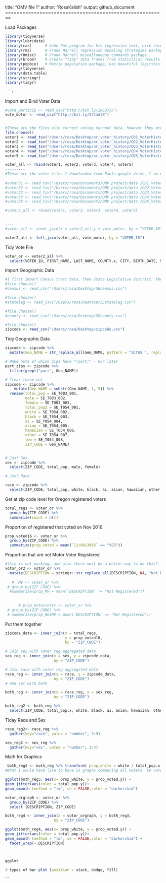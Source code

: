 title: "OMV file 1"
author: "RosaKalish"
output: github_document
========================================================

Load Packages
```r
library(tidyverse)
library(lubridate)
library(car)      # John Fox program for his regression text, nice recode command
library(rms)      # Frank Harrell regression modeling strategies package
library(Hmisc)    # Frank Harrell miscellaneous commands package
library(broom)    # Create "tidy" data frames from statistical results
library(popbio)   # Matrix population package, has beautiful logit+histogram plot command
library(tidyverse)
library(data.table)
library(stringr)
library(tidyr)

```r
```
Import and Bind Voter Data 
```r

#vote_particip <- read_csv("http://bit.ly/2kG37yJ")
vote_motor <- read_csv("http://bit.ly/2lCadlB")


#These are the files with correct voting turnout data, however they are still missing registration type, which I join from the data used in Home Work 1. 
file.choose()
voter1 <- read_tsv("/Users/rosa/Desktop/or_voter_history/CD1_VoterHistory_Jan2017.txt")
voter2 <- read_tsv("/Users/rosa/Desktop/or_voter_history/CD2_VoterHistory_Jan2017.txt")
voter3 <- read_tsv("/Users/rosa/Desktop/or_voter_history/CD3_VoterHistory_Jan2017.txt")
voter4 <- read_tsv("/Users/rosa/Desktop/or_voter_history/CD4_VoterHistory_Jan2017.txt")
voter5 <- read_tsv("/Users/rosa/Desktop/or_voter_history/CD5_VoterHistory_Jan2017.txt")

voter_all <- rbind(voter1, voter2, voter3, voter4, voter5)
---------
#These are the voter files I downloaded from Pauls google drive, I am not currently using them. 
  
#voter31 <- read_tsv("/Users/rosa/Documents/OMV project/data /CD1_VoterList_Jan2017.txt")
#voter32 <- read_tsv("/Users/rosa/Documents/OMV project/data /CD2_VoterList_Jan2017.txt")
#voter33 <- read_tsv("/Users/rosa/Documents/OMV project/data /CD3_VoterList_Jan2017.txt")
#voter34 <- read_tsv("/Users/rosa/Documents/OMV project/data /CD4_VoterList_Jan2017.txt")
#voter35 <- read_tsv("/Users/rosa/Documents/OMV project/data /CD5_VoterList_Jan2017.txt")

#voter3_all <- rbind(voter1, voter2, voter3, voter4, voter5)
 

----
#voter_all <- inner_join(x = voter2_all,y = vote_motor, by = "VOTER_ID")

voter2_all <- left_join(voter_all, vote_motor, by = "VOTER_ID")
```
Tidy Vote File 
```r

voter_or <- voter2_all %>%
  select(VOTER_ID, FIRST_NAME, LAST_NAME, COUNTY.x, CITY, BIRTH_DATE, STATUS, PARTY_CODE, PRECINCT_NAME, PRECINCT, ZIP_CODE, `11/08/2016`, DESCRIPTION, `11/06/2012`, `11/04/2008`)

```
Import Geographic Data
```r
#I first import Census tract data, then State Legislative district, then County. I finally import Zip Code which I use for this project. However, while the others are from the 2015 community report, the Zip Code data comes from the 2010 election, so there is not perfect demographic information. 
#file.choose()
#census <- read_csv("/Users/rosa/Desktop/SEcensus.csv")

#file.choose()
#stateleg <- read_csv("/Users/rosa/Desktop/SEstateleg.csv")

#file.choose()
#county <- read_csv("/Users/rosa/Desktop/SEcounty.csv")

#file.choose()
zipcode <- read_csv("/Users/rosa/Desktop/zipcode.csv")
```
Tidy Geographic Data 
```r

zipcode <- zipcode %>%
  mutate(Geo_NAME = str_replace_all(Geo_NAME, pattern = "ZCTA5 ", replacement = ""))

# Make note of which zips have "(part)" - For later
part_zips <- zipcode %>%
  filter(grepl("part", Geo_NAME))

# Clear those out
zipcode <- zipcode %>%
    mutate(Geo_NAME = substr(Geo_NAME, 1, 5)) %>%
  rename(total_pop = SE_T003_001,
         male = SE_T003_002,
         female = SE_T003_003,
         total_pop2 = SE_T054_001,
         white = SE_T054_002,
         black = SE_T054_003, 
         ai = SE_T054_004,
         asian = SE_T054_005,
         hawaiian = SE_T054_006,
         other = SE_T054_007, 
         two = SE_T054_008,
         ZIP_CODE = Geo_NAME) 

         
# Just Sex
sex <- zipcode %>%
  select(ZIP_CODE, total_pop, male, female)

# Just Race

race <- zipcode %>%
  select(ZIP_CODE, total_pop, white, black, ai, asian, hawaiian, other, two)
```

Get at zip code level for Oregon registered voters

```r
total_regs <- voter_or %>%
  group_by(ZIP_CODE) %>%
  summarize(count = n())
```

Proportion of registered that voted on Nov 2016
```r
prop_voted16 <- voter_or %>%
  group_by(ZIP_CODE) %>%
  summarize(prop_voted = mean(`11/08/2016` == "YES"))
```
Proportion that are not Motor Voter Registered 
```r
#this is not working, and also there must be a better way to do this? 
votor_or2 <- votor_or %>%
  mutate(DESCRIPTION = stringr::str_replace_all(DESCRIPTION, NA, "Not Registered")
         
   #  MV <- voter_or %>%
 # group_by(ZIP_CODE) %>%
  #summarize(prop_MV = mean(`DESCRIPTION` != "Not Registered"))
  
  
      # prop_motorvoter <- voter_or %>%
 # group_by(ZIP_CODE) %>%
 # summarize(prop_NotMV = mean(`DESCRIPTION` == "Not Registered"))
```

Put them together
```r
zipcode_data <- inner_join(x = total_regs,
                           y = prop_voted16,
                           by = "ZIP_CODE")

# Join sex with voter reg aggregated data
sex_reg <- inner_join(x = sex, y = zipcode_data, 
                      by = "ZIP_CODE")

# Join race with voter reg aggregated data
race_reg <- inner_join(x = race, y = zipcode_data, 
                      by = "ZIP_CODE")
# One set with both 

both_reg <- inner_join(x = race_reg, y = sex_reg, 
                      by = "ZIP_CODE")

both_reg2 <- both_reg %>% 
  select(ZIP_CODE, total_pop.x, white, black, ai, asian, hawaiian, other, two, count.x, prop_voted.x, male, female)

```
Tiday Race and Sex 
```r
race_reg2<- race_reg %>% 
  gather(key="race", value = "number", 3:9)

sex_reg2 <- sex_reg %>% 
  gather(key="sex", value = "number", 3:4)
```
Math for Graphics 
```r
 both_reg3 <- both_reg %>% transform( prop_white = white / total_pop.x)
#What I would have like to have is graphs comparing all voters, to voters registered through OMV, however I could not figure out the OMV pr

ggplot(both_reg3, aes(x= prop_white, y = prop_voted.y)) +
geom_jitter(aes(color = total_pop.y))+
geom_smooth (method = "lm", se = FALSE,color = "darkorchid") 

votor_orgraph <- voter_or %>%
  group_by(ZIP_CODE) %>%
  select (DESCRIPTION, ZIP_CODE)

both_reg4 <- inner_join(x = votor_orgraph, y = both_reg3, 
                      by = "ZIP_CODE")

ggplot(both_reg4, aes(x= prop_white, y = prop_voted.y)) +
geom_jitter(aes(color = total_pop.y))+
geom_smooth (method = "lm", se = FALSE,color = "darkorchid") +
  facet_wrap(~.DESCRIPTION)



ggplot 

3 types of bar plot (position = stack, dodge, fill) 

```



```

